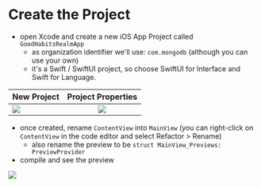 # Create the Project


- open Xcode and create a new iOS App Project called `GoodHabitsRealmApp`
    - as organization identifier we'll use: `com.mongodb` (although you can use your own)
    - it's a Swift / SwiftUI project, so choose SwiftUI for Interface and Swift for Language.

| New Project       | Project Properties     | 
| :------------- | :----------: | 
|  [![](/img/2-create-project/new-project.png)](/img/2-create-project/new-project.png) | [![](/img/2-create-project/project-details.png)](/img/2-create-project/project-details.png)   | 


- once created, rename `ContentView` into `MainView` (you can right-click on `ContentView` in the code editor and select Refactor > Rename)
  - also rename the preview to be `struct MainView_Previews: PreviewProvider`
- compile and see the preview

[![](/img/2-create-project/preview.png)](/img/2-create-project/preview.png)